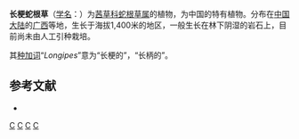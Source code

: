 {{Speciesbox
| genus = Ophiorrhiza
| species = longipes
| authority = Craib, 1932
}}

'''长梗蛇根草'''（[[学名|学名]]：{{lang|la|''Ophiorrhiza longipes''}}）为[[茜草科|茜草科]][[蛇根草属|蛇根草属]]的植物，为中国的特有植物。分布在[[中国大陆|中国大陆]]的[[广西|广西]]等地，生长于海拔1,400米的地区，一般生长在林下阴湿的岩石上，目前尚未由人工引种栽培。

其[[种加词|种加词]]“''Longipes''”意为“长梗的”，“长柄的”。

== 参考文献 ==
<div class="references-small">
* {{cite web| url =http://www.bioinfo.cn/db05/KmzwSpecies.php?action=view&id=19858| title =长梗蛇根草| work =《中国高等植物数据库全库》| publisher =中国科学院微生物研究所| author =昆明植物研究所| accessdate =2009-02-25| deadurl =yes| archiveurl =https://web.archive.org/web/20160305021358/http://www.bioinfo.cn/db05/KmzwSpecies.php?action=view&id=19858| archivedate =2016-03-05}}
</div>
{{Taxonbar|from=Q15230720}}

[[Category:蛇根草属|C]]
[[Category:中国特有植物|C]]
[[Category:广西植物|C]]
[[Category:1932年描述的植物|C]]


{{植物小作品}}